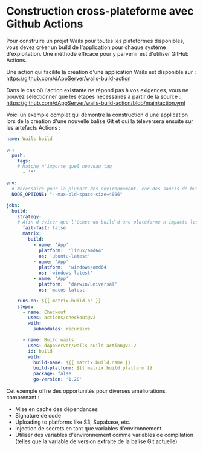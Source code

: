 # Construction cross-plateforme avec Github Actions

Pour construire un projet Wails pour toutes les plateformes disponibles, vous devez créer un build de l'application pour chaque système d'exploitation. Une méthode efficace pour y parvenir est d'utiliser GitHub Actions.

Une action qui facilite la création d'une application Wails est disponible sur :
https://github.com/dAppServer/wails-build-action

Dans le cas où l'action existante ne répond pas à vos exigences, vous ne pouvez sélectionner que les étapes nécessaires à partir de la source :
https://github.com/dAppServer/wails-build-action/blob/main/action.yml

Voici un exemple complet qui démontre la construction d'une application lors de la création d'une nouvelle balise Git et qui la téléversera ensuite sur les artefacts Actions :

```yaml
name: Wails build

on:
  push:
    tags:
    # Matche n'importe quel nouveau tag
      - '*'

env:
  # Nécessaire pour la plupart des environnement, car des soucis de build peuvent arriver à cause de soucis de mémoire
  NODE_OPTIONS: "--max-old-space-size=4096"

jobs:
  build:
    strategy:
    # Afin d'éviter que l'échec du build d'une plateforme n'impacte les autres
      fail-fast: false
      matrix:
        build:
          - name: 'App'
            platform:  'linux/amd64'
            os: 'ubuntu-latest'
          - name: 'App'
            platform:  'windows/amd64'
            os: 'windows-latest'
          - name: 'App'
            platform:  'darwin/universal'
            os: 'macos-latest'

    runs-on: ${{ matrix.build.os }}
    steps:
      - name: Checkout
        uses: actions/checkout@v2
        with:
          submodules: recursive

      - name: Build wails
        uses: dAppServer/wails-build-action@v2.2
        id: build
        with:
          build-name: ${{ matrix.build.name }}
          build-platform: ${{ matrix.build.platform }}
          package: false
          go-version: '1.20'
```

Cet exemple offre des opportunités pour diverses améliorations, comprenant :

- Mise en cache des dépendances
- Signature de code
- Uploading to platforms like S3, Supabase, etc.
- Injection de secrets en tant que variables d'environnement
- Utiliser des variables d'environnement comme variables de compilation (telles que la variable de version extraite de la balise Git actuelle)
